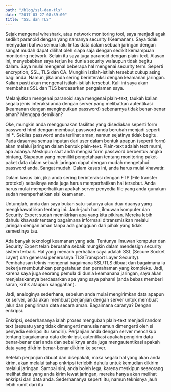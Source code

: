```yaml
---
path: "/blog/ssl-dan-tls"
date: "2017-03-27 08:39:00"
title: "SSL dan TLS"
---
```


Sejak mengenal wireshark, atau network monitoring tool, saya menjadi agak sedikit paranoid dengan yang namanya security (Keamanan). Saya tidak menyadari bahwa semua lalu lintas data dalam sebuah jaringan dengan sangat mudah dapat dilihat oleh siapa saja dengan sedikit kemampuan monitoring network. Selain itu saya juga paranoid dengan plain-text. Alasan ini, menyebabkan saya terjun ke dunia security walaupun tidak begitu dalam. Saya mulai mengenal beberapa hal mengenai security term. Seperti encryption, SSL, TLS dan CA. Mungkin istilah-istilah tersebut cukup asing bagi anda. Namun, jika anda sering berinteraksi dengan keamanan jaringan. Kalian pasti akan mengenal istilah-istilah tersebut. Kali ini saya akan membahas SSL dan TLS berdasarkan pengalaman saya.

Melanjutkan mengenai paranoid saya mengenai plain-text, taukah kalian segala jenis interaksi anda dengan server yang melibatkan autentikasi (keamanan dengan menginputkan password) sebenarnya tidak benar-benar aman? Mengapa demikian?

Oke, mungkin anda menggunakan fasilitas yang disediakan seperti form password html dengan membuat password anda berubah menjadi seperti ini **\***. Sekilas password anda terlihat aman, namun sejatinya tidak begitu. Pada dasarnya semua inputan dari user dalam bentuk apapun (seperti form) akan melalui jaringan dalam bentuk plain-text. Plain-text adalah text murni, apa adanya. Meskipun saat anda mengisi form password berbentuk angka bintang, Siapapun yang memiliki pengetahuan tentang monitoring paket-paket data dalam sebuah jaringan dapat dengan mudah mengetahui password anda. Sangat mudah. Dalam kasus ini, anda harus mulai khawatir.

Dalam kasus lain, jika anda sering berinteraksi dengan FTP (File transfer protokol) sebaiknya anda juga harus memperhatikan hal tersebut. Anda harus mulai memperhatikan apakah server penyedia file yang anda gunakan sudah memperhatikan sisi keamanan.

Untunglah, anda dan saya bukan satu-satunya atau dua-duanya yang mengkhawatirkan tentang ini. Jauh-jauh hari, ilmuwan komputer dan Security Expert sudah memikirkan apa yang kita pikiran. Mereka lebih dahulu khawatir tentang bagaimana informasi ditransmisikan melalui jaringan dengan aman tanpa ada gangguan dari pihak yang tidak semestinya tau.

Ada banyak teknologi keamanan yang ada. Tentunya ilmuwan komputer dan Security Expert telah berusaha sebaik mungkin dalam mendesign security sistem terbaik. Hal yang menarik perhatian saya adalah SSL (Secure Socket Layer) dan generasi penerusnya TLS(Transport Layer Security). Pembahasan teknis mengenai bagaimana SSL/TLS dibuat dan bagaimana ia bekerja membutuhkan pengetahuan dan pemahaman yang kompleks. Jadi, karena saya juga seorang pemula di dunia keamanana jaringan, saya akan menjelaskannya berdasarkan apa yang saya pahami (anda bebas memberi saran, kritik ataupun sanggahan).

Jadi, analoginya sederhana, sebelum anda mulai mengirimkan data apapun ke server, anda akan membuat perjanjian dengan server untuk membuat jalur dan pengiriman data secara aman. Bagaimana caranya? Dengan enkripsi.

Enkripsi, sederhananya ialah proses mengubah plain-text menjadi random text (sesuatu yang tidak dimengerti manusia namun dimengerti oleh si penyedia enkripsi itu sendiri). Perjanjian anda dengan server mencakup tentang bagaiamana data dienkripsi, autentikasi apakah pengirim data benar-benar dari anda dan sebaliknya anda juga mengautentikasi apakah data yang dikirim benar-benar dikirim ke server.

Setelah perjanjian dibuat dan disepakati, maka segala hal yang akan anda kirim, akan melalui tahap enkripsi terlebih dahulu untuk kemudian dikirim melalui jaringan. Sampai sini, anda boleh lega, karena meskipun seseorang melihat data yang anda kirim lewat jaringan, mereka hanya akan melihat enkripsi dari data anda. Sederhananya seperti itu, namun teknisnya jauh lebih rumit dari itu
